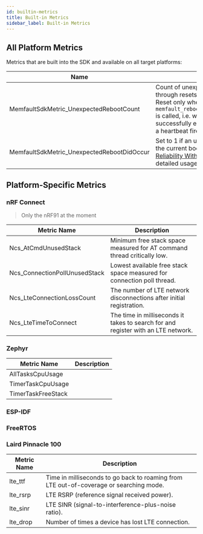 ```yaml
---
id: builtin-metrics
title: Built-in Metrics
sidebar_label: Built-in Metrics
---
```



## All Platform Metrics

Metrics that are built into the SDK and available on all target platforms:

| Name                                       | Description                                                                                                                                                                                                                                                      |
| ------------------------------------------ | ---------------------------------------------------------------------------------------------------------------------------------------------------------------------------------------------------------------------------------------------------------------- |
| MemfaultSdkMetric_UnexpectedRebootCount    | Count of unexpected reboots, maintained through resets, but typically lost on power loss. Reset only when `memfault_reboot_tracking_reset_crash_count()` is called, i.e. when Memfault data is successfully exported from the device, or when a heartbeat fires. |
| MemfaultSdkMetric_UnexpectedRebootDidOccur | Set to 1 if an unexpected reboot occurred in the current boot cycle. See [Measuring Fleet Reliability With Crash-Free Hours](/docs/best-practices/fleet-reliability-metrics-crash-free-hours) guide for detailed usage                                           |

## Platform-Specific Metrics

### nRF Connect

> Only the nRF91 at the moment

| Metric Name                   | Description                                                                       |
| ----------------------------- | --------------------------------------------------------------------------------- |
| Ncs_AtCmdUnusedStack          | Minimum free stack space measured for AT command thread critically low.           |
| Ncs_ConnectionPollUnusedStack | Lowest available free stack space measured for connection poll thread.            |
| Ncs_LteConnectionLossCount    | The number of LTE network disconnections after initial registration.              |
| Ncs_LteTimeToConnect          | The time in milliseconds it takes to search for and register with an LTE network. |

### Zephyr

| Metric Name        | Description |
| ------------------ | ----------- |
| AllTasksCpuUsage   |             |
| TimerTaskCpuUsage  |             |
| TimerTaskFreeStack |             |

### ESP-IDF

### FreeRTOS

### Laird Pinnacle 100

| Metric Name | Description                                                                            |
| ----------- | -------------------------------------------------------------------------------------- |
| lte_ttf     | Time in milliseconds to go back to roaming from LTE out-of-coverage or searching mode. |
| lte_rsrp    | LTE RSRP (reference signal received power).                                            |
| lte_sinr    | LTE SINR (signal-to-interference-plus-noise ratio).                                    |
| lte_drop    | Number of times a device has lost LTE connection.                                      |
